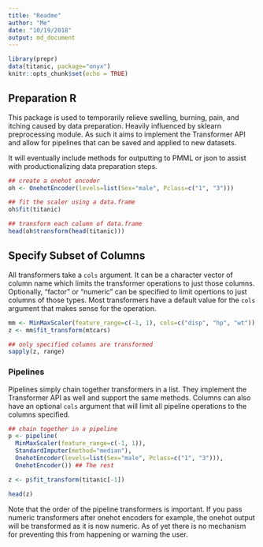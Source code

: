 ```yaml
---
title: "Readme"
author: "Me"
date: "10/19/2018"
output: md_document
---
```


```r
library(prepr)
data(titanic, package="onyx")
knitr::opts_chunk$set(echo = TRUE)
```

## Preparation R

This package is used to temporarily relieve swelling, burning, pain, and itching caused by data preparation. Heavily influenced by sklearn preprocessing module. As such it aims to 
implement the Transformer API and allow for pipelines that can be saved and applied to 
new datasets.

It will eventually include methods for outputting to PMML or json to assist with productionalizing data preparation steps.

```r

## create a onehot encoder
oh <- OnehotEncoder(levels=list(Sex="male", Pclass=c("1", "3")))

## fit the scaler using a data.frame
oh$fit(titanic)

## transform each column of data.frame 
head(oh$transform(head(titanic)))
```

## Specify Subset of Columns

All transformers take a `cols` argument. It can be a character vector of column name which limits the transformer operations to just those columns. Optionally, "factor" or "numeric" can be specified to limit opertions to just columns of those types. Most transformers have a default value for the `cols` argument that makes sense for the operation.

```r

mm <- MinMaxScaler(feature_range=c(-1, 1), cols=c("disp", "hp", "wt"))
z <- mm$fit_transform(mtcars)

## only specified columns are transformed
sapply(z, range)
```

### Pipelines

Pipelines simply chain together transformers in a list. They implement the Transformer API as well and support the same methods. Columns can also have an optional `cols` argument that will limit all pipeline operations to the columns specified.

```r
## chain together in a pipeline
p <- pipeline(
  MinMaxScaler(feature_range=c(-1, 1)),
  StandardImputer(method="median"),
  OnehotEncoder(levels=list(Sex="male", Pclass=c("1", "3"))),
  OnehotEncoder()) ## The rest

z <- p$fit_transform(titanic[-1])

head(z)
```

Note that the order of the pipeline transformers is important. If you pass numeric transformers after onehot encoders for example, the onehot output will be transformed as it is now numeric. As of yet there is no mechanism for preventing this from happening or warning the user.


